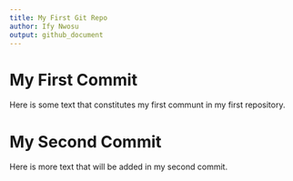```yaml
---
title: My First Git Repo
author: Ify Nwosu
output: github_document 
--- 
```


# My First Commit 

Here is some text that constitutes my first communt in my first repository. 

# My Second Commit 
 Here is more text that will be added in my second commit.